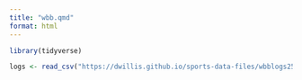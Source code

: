 ```yaml
---
title: "wbb.qmd"
format: html
---
```


```r
library(tidyverse)
```

```r
logs <- read_csv("https://dwillis.github.io/sports-data-files/wbblogs25.csv")
```

